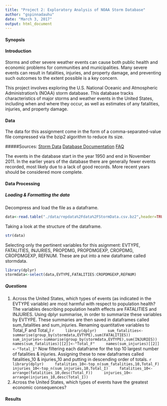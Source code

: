 ```yaml
---
title: "Project 2: Exploratory Analysis of NOAA Storm Database"
author: "gspinnadauhu"
date: "March 3, 2017"
output: html_document
---
```


#### Synopsis


#### Introduction
Storms and other severe weather events can cause both public health and economic problems for communities and municipalities. Many severe events can result in fatalities, injuries, and property damage, and preventing such outcomes to the extent possible is a key concern.

This project involves exploring the U.S. National Oceanic and Atmospheric Administration's (NOAA) storm database. This database tracks characteristics of major storms and weather events in the United States, including when and where they occur, as well as estimates of any fatalities, injuries, and property damage.

#### Data
The data for this assignment come in the form of a comma-separated-value file compressed via the bzip2 algorithm to reduce its size.

#####Sources:
[Storm Data](https://d396qusza40orc.cloudfront.net/repdata%2Fdata%2FStormData.csv.bz2)
[Database Documentation](https://d396qusza40orc.cloudfront.net/repdata%2Fpeer2_doc%2Fpd01016005curr.pdf)
[FAQ](https://d396qusza40orc.cloudfront.net/repdata%2Fpeer2_doc%2FNCDC%20Storm%20Events-FAQ%20Page.pdf)

The events in the database start in the year 1950 and end in November 2011. In the earlier years of the database there are generally fewer events recorded, most likely due to a lack of good records. More recent years should be considered more complete.

#### Data Processing
##### Loading & Formatting the data
Decompress and load the file as a dataframe.
```r
data<-read.table("./data/repdata%2Fdata%2FStormData.csv.bz2",header=TRUE,sep=",")
```
Taking a look at the structure of the dataframe.
```r
str(data)
```
Selecting only the pertinent variables for this asignment: EVTYPE, FATALITIES, INJURIES, PROPDMG, PROPDMGEXP, CROPDMG, CROPDMGEXP, REFNUM. These are put into a new dataframe called stormdata.
```r
library(dplyr)
stormdata<-select(data,EVTYPE,FATALITIES:CROPDMGEXP,REFNUM)
```

##### Questions
1.  Across the United States, which types of events (as indicated in the EVTYPE variable) are most harmful with respect to population health?
    The variables describing population health effects are FATALITIES and INJURIES. Using dplyr summarise, in order to summarize these variables by EVTYPE. These summaries are then saved in dataframes called sum_fatalities and sum_injuries. Renaming quantitative variables to Total_F and Total_I
    ```r
    library(dplyr)
    sum_fatalities<-summarise(group_by(stormdata,EVTYPE),sum(FATALITIES))
    sum_injuries<-summarise(group_by(stormdata,EVTYPE),sum(INJURIES))
    names(sum_fatalities)[[2]]<-"Total_F"
    names(sum_injuries)[[2]]<-"Total_I"
    ```
    Now filtering each dataframe for the top 10 largest number of fatalities & injuries.
    Assigning these to new dataframes called fatalities_10 & injuries_10 and putting in descending order of totals.
    ```r
    library(dplyr)
    fatalities_10<-top_n(sum_fatalities,10,Total_F)
    injuries_10<-top_n(sum_injuries,10,Total_I)
    fatalities_10<-arrange(fatalities_10,desc(Total_F))
    injuries_10<-arrange(injuries_10,desc(Total_I))
    ```
2.  Across the United States, which types of events have the greatest economic consequences?

#### Results



